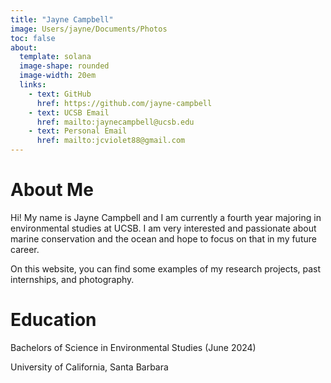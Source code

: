 ```yaml
---
title: "Jayne Campbell"
image: Users/jayne/Documents/Photos
toc: false
about: 
  template: solana
  image-shape: rounded
  image-width: 20em
  links:
    - text: GitHub
      href: https://github.com/jayne-campbell
    - text: UCSB Email
      href: mailto:jaynecampbell@ucsb.edu
    - text: Personal Email
      href: mailto:jcviolet88@gmail.com
---
```


# About Me

Hi! My name is Jayne Campbell and I am currently a fourth year majoring in environmental studies at UCSB. I am very interested and passionate about marine conservation and the ocean and hope to focus on that in my future career.

On this website, you can find some examples of my research projects, past internships, and photography.

# Education

Bachelors of Science in Environmental Studies (June 2024)

University of California, Santa Barbara
